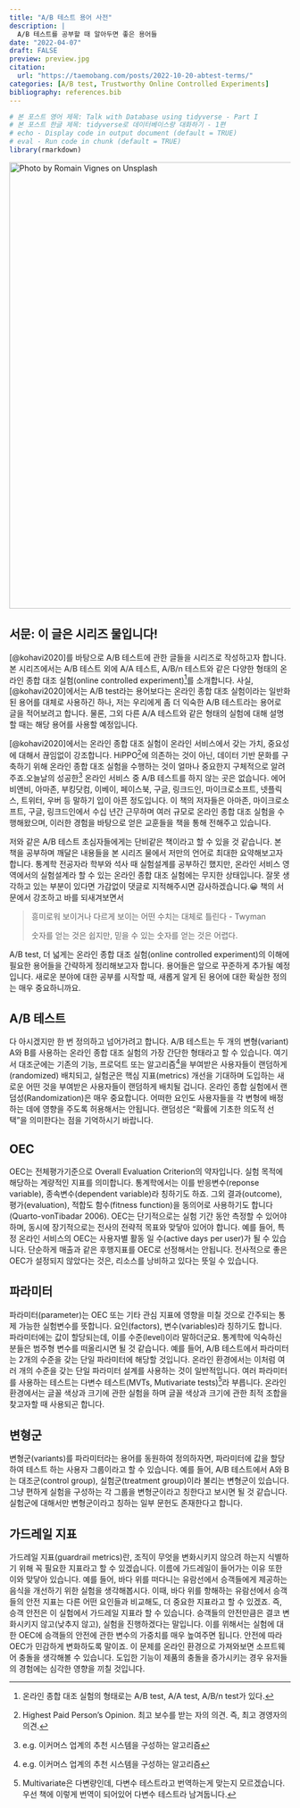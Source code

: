 ```yaml
---
title: "A/B 테스트 용어 사전"
description: |
  A/B 테스트를 공부할 때 알아두면 좋은 용어들
date: "2022-04-07"
draft: FALSE
preview: preview.jpg
citation:
  url: "https://taemobang.com/posts/2022-10-20-abtest-terms/"
categories: [A/B test, Trustworthy Online Controlled Experiments]
bibliography: references.bib
---
```


```r
# 본 포스트 영어 제목: Talk with Database using tidyverse - Part I
# 본 포스트 한글 제목: tidyverse로 데이터베이스랑 대화하기 - 1편
# echo - Display code in output document (default = TRUE)
# eval - Run code in chunk (default = TRUE)
library(rmarkdown)
```

[![Photo by Romain Vignes on Unsplash](preview.jpg){width="800"}](https://unsplash.com/photos/ywqa9IZB-dU?utm_source=unsplash&utm_medium=referral&utm_content=creditShareLink)

::: {.callout-tip collapse="true"}
## 서문: 이 글은 시리즈 물입니다!

[@kohavi2020]를 바탕으로 A/B 테스트에 관한 글들을 시리즈로 작성하고자 합니다. 본 시리즈에서는 A/B 테스트 외에 A/A 테스트, A/B/n 테스트와 같은 다양한 형태의 온라인 종합 대조 실험(online controlled experiment)[^1]를 소개합니다. 사실, [@kohavi2020]에서는 A/B test라는 용어보다는 온라인 종합 대조 실험이라는 일반화된 용어를 대체로 사용하긴 하나, 저는 우리에게 좀 더 익숙한 A/B 테스트라는 용어로 글을 적어보려고 합니다. 물론, 그외 다른 A/A 테스트와 같은 형태의 실험에 대해 설명할 때는 해당 용어를 사용할 예정입니다.

[@kohavi2020]에서는 온라인 종합 대조 실험이 온라인 서비스에서 갖는 가치, 중요성에 대해서 끊임없이 강조합니다. HiPPO[^2]에 의존하는 것이 아닌, 데이터 기반 문화를 구축하기 위해 온라인 종합 대조 실험을 수행하는 것이 얼마나 중요한지 구체적으로 알려주죠.오늘날의 성공한[^3] 온라인 서비스 중 A/B 테스트를 하지 않는 곳은 없습니다. 에어비앤비, 아마존, 부킹닷컴, 이베이, 페이스북, 구글, 링크드인, 마이크로소프트, 넷플릭스, 트위터, 우버 등 말하기 입이 아픈 정도입니다. 이 책의 저자들은 아마존, 마이크로소프트, 구글, 링크드인에서 수십 년간 근무하며 여러 규모로 온라인 종합 대조 실험을 수행해왔으며, 이러한 경험을 바탕으로 얻은 교훈들을 책을 통해 전해주고 있습니다.

저와 같은 A/B 테스트 초심자들에게는 단비같은 책이라고 할 수 있을 것 같습니다. 본 책을 공부하며 깨달은 내용들을 본 시리즈 물에서 저만의 언어로 최대한 요약해보고자 합니다. 통계학 전공자라 학부와 석사 때 실험설계를 공부하긴 했지만, 온라인 서비스 영역에서의 실험설계라 할 수 있는 온라인 종합 대조 실험에는 무지한 상태입니다. 잘못 생각하고 있는 부분이 있다면 가감없이 댓글로 지적해주시면 감사하겠습니다.😀 책의 서문에서 강조하고 바를 되새겨보면서

> 흥미로워 보이거나 다르게 보이는 어떤 수치는 대체로 틀린다 - Twyman
>
> 숫자를 얻는 것은 쉽지만, 믿을 수 있는 숫자를 얻는 것은 어렵다.
:::

[^1]: 온라인 종합 대조 실험의 형태로는 A/B test, A/A test, A/B/n test가 있다.

[^2]: Highest Paid Person's Opinion. 최고 보수를 받는 자의 의견. 즉, 최고 경영자의 의견.

[^3]: e.g. 이커머스 업계의 추천 시스템을 구성하는 알고리즘

A/B test, 더 넓게는 온라인 종합 대조 실험(online controlled experiment)의 이해에 필요한 용어들을 간략하게 정리해보고자 합니다. 용어들은 앞으로 꾸준하게 추가될 예정입니다. 새로운 분야에 대한 공부를 시작할 때, 새롭게 알게 된 용어에 대한 확실한 정의는 매우 중요하니까요.

## A/B 테스트

다 아시겠지만 한 번 정의하고 넘어가려고 합니다. A/B 테스트는 두 개의 변형(variant) A와 B를 사용하는 온라인 종합 대조 실험의 가장 간단한 형태라고 할 수 있습니다. 여기서 대조군에는 기존의 기능, 프로덕트 또는 알고리즘[^4]을 부여받은 사용자들이 랜덤하게(randomized) 배치되고, 실험군은 핵심 지표(metrics) 개선을 기대하며 도입하는 새로운 어떤 것을 부여받은 사용자들이 랜덤하게 배치될 겁니다. 온라인 종합 실험에서 랜덤성(Randomization)은 매우 중요합니다. 어떠한 요인도 사용자들을 각 변형에 배정하는 데에 영향을 주도록 허용해서는 안됩니다. 랜덤성은 "확률에 기초한 의도적 선택"을 의미한다는 점을 기억하시기 바랍니다.

[^4]: e.g. 이커머스 업계의 추천 시스템을 구성하는 알고리즘

## OEC

OEC는 전체평가기준으로 Overall Evaluation Criterion의 약자입니다. 실험 목적에 해당하는 계량적인 지표를 의미합니다. 통계학에서는 이를 반응변수(reponse variable), 종속변수(dependent variable)라 칭하기도 하죠. 그외 결과(outcome), 평가(evaluation), 적합도 함수(fitness function)을 동의어로 사용하기도 합니다(Quarto-vonTibadar 2006). OEC는 단기적으로는 실험 기간 동안 측정할 수 있어야하며, 동시에 장기적으로는 전사의 전략적 목표와 맞닿아 있어야 합니다. 예를 들어, 특정 온라인 서비스의 OEC는 사용자별 활동 일 수(active days per user)가 될 수 있습니다. 단순하게 매출과 같은 후행지표를 OEC로 선정해서는 안됩니다. 전사적으로 좋은 OEC가 설정되지 않았다는 것은, 리소스를 낭비하고 있다는 뜻일 수 있습니다.

## 파라미터

파라미터(parameter)는 OEC 또는 기타 관심 지표에 영향을 미칠 것으로 간주되는 통제 가능한 실험변수를 뜻합니다. 요인(factors), 변수(variables)라 칭하기도 합니다. 파라미터에는 값이 할당되는데, 이를 수준(level)이라 말하더군요. 통계학에 익숙하신 분들은 범주형 변수를 떠올리시면 될 것 같습니다. 예를 들어, A/B 테스트에서 파라미터는 2개의 수준을 갖는 단일 파라미터에 해당할 것입니다. 온라인 환경에서는 이처럼 여러 개의 수준을 갖는 단일 파라미터 설계를 사용하는 것이 일반적입니다. 여러 파라미터를 사용하는 테스트는 다변수 테스트(MVTs, Mutivariate tests)[^5]라 부릅니다. 온라인 환경에서는 글꼴 색상과 크기에 관한 실험을 하며 글꼴 색상과 크기에 관한 최적 조합을 찾고자할 때 사용되곤 합니다.

[^5]: Multivariate은 다변량인데, 다변수 테스트라고 번역하는게 맞는지 모르겠습니다. 우선 책에 이렇게 번역이 되어있어 다변수 테스트라 남겨둡니다.

## 변형군

변형군(variants)를 파라미터라는 용어를 동원하여 정의하자면, 파라미터에 값을 할당하여 테스트 하는 사용자 그룹이라고 할 수 있습니다. 예를 들어, A/B 테스트에서 A와 B는 대조군(control group), 실험군(treatment group)이라 불리는 변형군이 있습니다. 그냥 편하게 실험을 구성하는 각 그룹을 변형군이라고 칭한다고 보시면 될 것 같습니다. 실험군에 대해서만 변형군이라고 칭하는 일부 문헌도 존재한다고 합니다.

## 가드레일 지표

가드레일 지표(guardrail metrics)란, 조직이 무엇을 변화시키지 않으려 하는지 식별하기 위해 꼭 필요한 지표라고 할 수 있겠습니다. 이름에 가드레일이 들어가는 이유 또한 이와 맞닿아 있습니다. 예를 들어, 바다 위를 떠다니는 유람선에서 승객들에게 제공하는 음식을 개선하기 위한 실험을 생각해봅시다. 이때, 바다 위를 항해하는 유람선에서 승객들의 안전 지표는 다른 어떤 요인들과 비교해도, 더 중요한 지표라고 할 수 있겠죠. 즉, 승객 안전은 이 실험에서 가드레일 지표라 할 수 있습니다. 승객들의 안전만큼은 결코 변화시키지 않고(낮추지 않고), 실험을 진행하겠다는 말입니다. 이를 위해서는 실험에 대한 OEC에 승객들의 안전에 관한 변수의 가중치를 매우 높여주면 됩니다. 안전에 따라 OEC가 민감하게 변화하도록 말이죠. 이 문제를 온라인 환경으로 가져와보면 소프트웨어 충돌을 생각해볼 수 있습니다. 도입한 기능이 제품의 충돌을 증가시키는 경우 유저들의 경험에는 심각한 영향을 끼칠 것입니다.
